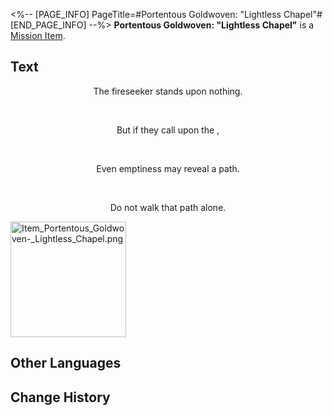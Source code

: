 <%-- [PAGE_INFO]
PageTitle=#Portentous Goldwoven: "Lightless Chapel"#
[END_PAGE_INFO] --%>
{{Item Infobox
|id          = 150084
|image       = Item Portentous Goldwoven- Lightless Chapel.png{{subst:void|<!--$UPLOAD:<<SpriteOutput/ItemFigures/190017.png>-<Item Portentous Goldwoven- Lightless Chapel.png>-<Item Icons>>-->}}
|type        = Mission Item
|invCategory = Missions
|rarity      = 3
|effect      = 
|description = A tome containing prophecies. Upon closer inspection, one will discover that the scroll is woven from golden threads.<br />''"There is a prophecy within that will only be revealed to the one who opens the scroll."''
}}
'''Portentous Goldwoven: "Lightless Chapel"''' is a [[Mission Item]].

==Text==
<div align="center">{{Color|Keyword|Portentous Goldwoven: "Lightless Chapel"}}</div>
<div align="center">The fireseeker stands upon nothing.</div><br /><div align="center">But if they call upon the {{Color|keyword|nobold=1|Heavens}},</div><br /><div align="center">Even emptiness may reveal a path.</div><br /><div align="center">Do not walk that path alone.</div>
[[File:Item Portentous Goldwoven- Lightless Chapel.png|185px]]{{subst:void|<!--$UPLOAD:<<SpriteOutput/Mission/TeasureMap/PicTreasureMapA04_03.png>-<Item Portentous Goldwoven- Lightless Chapel.png>-<Item Images>>-->}}

==Other Languages==
{{Other Languages
|en   = Portentous Goldwoven: "Lightless Chapel"
|zhs  = 记载预言的金织-「无晖祈堂」
|zht  = 記載預言的金織-「無暉祈堂」
|ja   = 預言が記された金織-「無光の聖堂」
|ko   = 예언이 기록된 금빛 두루마리-「빛이 없는 기도당」
|es   = Portador de portentos: Capilla del Sol Oculto
|fr   = Prophéties tissées d'or de la Chapelle obscure
|ru   = Золотая пряжа пророчества: Зал утраченного солнца
|th   = ไหมทองบันทึกคำทำนาย - "ลานอธิษฐานอับแสง"
|vi   = Cuộn Dệt Vàng Tiên Tri "Điện Cầu Nguyện U Tối"
|de   = Goldgewobene Prophezeiung: Finstere Kapelle
|id   = Catatan Ramalan Tenunan Emas: "Kapel Tanpa Cahaya"
|pt   = Tecido Dourado Portentoso: Capela Desalumiada
}}

==Change History==
{{Change History|3.3}}